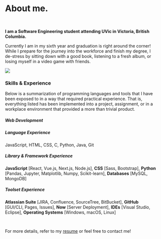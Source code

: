 
# About me.
<br />

**I am a Software Engineering student attending UVic in Victoria, British Columbia.**

Currently I am in my sixth year and graduation is right around the corner! While I prepare for the journey into the workforce 
and finish my degree, I de-stress by sitting down with a good book, listening to a fresh album, or losing myself in a video game with friends.

<div className='headshot-box mb-3'>
    <img className='about-headshot' src='./static/img/headshot.jpg'/>
</div>

### Skills & Experience
Below is a summarization of programming languages and tools that I have been exposed to in a way that required practical experience.
That is, everything listed has been implemented into a project, assignment, or in a workplace environment that provided a more than trivial product.

##### Web Development
<div className='about-bars w-100 d-inline-block mb-3'>
    <div className='web-skills w-50 d-inline-block'>
        <SkillBar skill='70' name='HTML'/>
        <SkillBar skill='70' name='CSS & SASS'/>
        <SkillBar skill='60' name='JavaScript'/>
        <SkillBar skill='30' name='Design'/>
    </div>
    <div className='js-skills w-50 d-inline-block'>
        <SkillBar skill='50' name='Bootstrap'/>
        <SkillBar skill='40' name='React'/>
        <SkillBar skill='40' name='Next.js'/>
        <SkillBar skill='50' name='Vue.js'/>
    </div>
</div>

##### Language Experience
JavaScript, HTML, CSS, C, Python, Java, Git

##### Library & Framework Experience
**JavaScript** [React, Vue.js, Next.js, Node.js], **CSS** [Sass, Bootstrap], **Python** [Pandas, Jupyter, Matplotlib, Numpy, Scikit-learn],
**Databases** [MySQL, MongoDB]

##### Toolset Experience
**Atlassian Suite** [JIRA, Confluence, SourceTree, BitBucket], **GitHub** [GUI/CLI, Pages, Issues], **Now** [Server Deployment],
**IDEs** [Visual Studio, Eclipse], **Operating Systems** [Windows, macOS, Linux]

<br />

For more details, refer to my [resume](/static/resources/website-resume.pdf) or feel free to contact me!